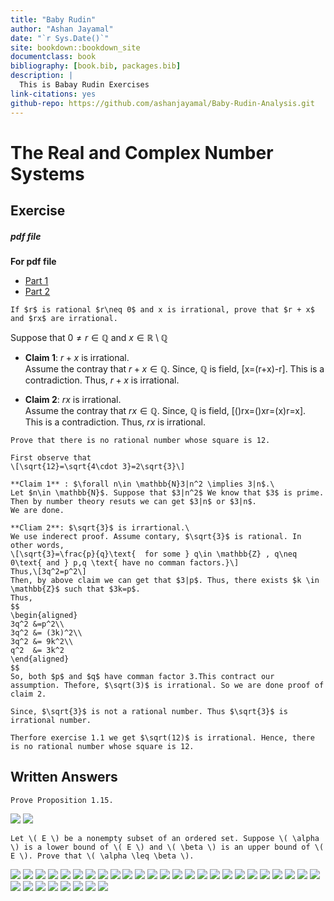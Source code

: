 ```yaml
--- 
title: "Baby Rudin"
author: "Ashan Jayamal"
date: "`r Sys.Date()`"
site: bookdown::bookdown_site
documentclass: book
bibliography: [book.bib, packages.bib]
description: |
  This is Babay Rudin Exercises
link-citations: yes
github-repo: https://github.com/ashanjayamal/Baby-Rudin-Analysis.git
---
```


# The Real and Complex Number Systems

## Exercise

##### pdf file


**For pdf file**

- [Part 1](pdf_docs/Rudin Ch1.1.pdf) 
- [Part 2](pdf_docs/Rudin Ch1.2.pdf)


```exercise
If $r$ is rational $r\neq 0$ and x is irrational, prove that $r + x$ and $rx$ are irrational.
```

Suppose that  $0 \neq r \in \mathbb{Q}$ and $x\in \mathbb{R}\setminus \mathbb{Q}$

- **Claim 1**: $r+x$ is irrational.\
Assume the contray that $r+x\in \mathbb{Q}$. Since, $\mathbb{Q}$ is field,
\[x=(r+x)-r\in \mathbb{Q}\]. This is a contradiction. Thus, $r+x$ is irrational.

- **Claim 2**: $rx$ is irrational.\
Assume the contray that $rx\in \mathbb{Q}$. Since, $\mathbb{Q}$ is field,
\[\left(\frac{1}{x}\right)rx=\left(\frac{1}{x}\right)xr=\left(\frac{1}{x}x\right)r=x\in \mathbb{Q}\]. This is a contradiction. Thus, $rx$ is irrational.

```exercise
Prove that there is no rational number whose square is 12.
```

```proof
First observe that 
\[\sqrt{12}=\sqrt{4\cdot 3}=2\sqrt{3}\]

**Claim 1** : $\forall n\in \mathbb{N}3|n^2 \implies 3|n$.\
Let $n\in \mathbb{N}$. Suppose that $3|n^2$ We know that $3$ is prime. Then by number theory resuts we can get $3|n$ or $3|n$.
We are done.

**Cliam 2**: $\sqrt{3}$ is irrartional.\
We use inderect proof. Assume contary, $\sqrt{3}$ is rational. In other words,
\[\sqrt{3}=\frac{p}{q}\text{  for some } q\in \mathbb{Z} , q\neq 0\text{ and } p,q \text{ have no comman factors.}\]
Thus,\[3q^2=p^2\]
Then, by above claim we can get that $3|p$. Thus, there exists $k \in \mathbb{Z}$ such that $3k=p$. 
Thus, 
$$
\begin{aligned}
3q^2 &=p^2\\
3q^2 &= (3k)^2\\
3q^2 &= 9k^2\\
q^2  &= 3k^2
\end{aligned}
$$
So, both $p$ and $q$ have comman factor 3.This contract our assumption. Thefore, $\sqrt(3)$ is irrational. So we are done proof of claim 2.

Since, $\sqrt{3}$ is not a rational number. Thus $\sqrt{3}$ is irrational number. 

Therfore exercise 1.1 we get $\sqrt(12)$ is irrational. Hence, there is no rational number whose square is 12.

```






## Written Answers

```exercise
Prove Proposition 1.15.
```

![](Figures\Ex-1\Rudin-Ex (1).png)
![](Figures\Ex-1\Rudin-Ex (2).png)

```exercise
Let \( E \) be a nonempty subset of an ordered set. Suppose \( \alpha \) is a lower bound of \( E \) and \( \beta \) is an upper bound of \( E \). Prove that \( \alpha \leq \beta \).
```

![](Figures\Ex-1\Rudin-Ex (3).png)
![](Figures\Ex-1\Rudin-Ex (4).png)
![](Figures\Ex-1\Rudin-Ex (5).png)
![](Figures\Ex-1\Rudin-Ex (6).png)
![](Figures\Ex-1\Rudin-Ex (7).png)
![](Figures\Ex-1\Rudin-Ex (8).png)
![](Figures\Ex-1\Rudin-Ex (9).png)
![](Figures\Ex-1\Rudin-Ex (10).png)
![](Figures\Ex-1\Rudin-Ex (11).png)
![](Figures\Ex-1\Rudin-Ex (12).png)
![](Figures\Ex-1\Rudin-Ex (13).png)
![](Figures\Ex-1\Rudin-Ex (14).png)
![](Figures\Ex-1\Rudin-Ex (15).png)
![](Figures\Ex-1\Rudin-Ex (16).png)
![](Figures\Ex-1\Rudin-Ex (17).png)
![](Figures\Ex-1\Rudin-Ex (18).png)
![](Figures\Ex-1\Rudin-Ex (19).png)
![](Figures\Ex-1\Rudin-Ex (20).png)
![](Figures\Ex-1\Rudin-Ex (21).png)
![](Figures\Ex-1\Rudin-Ex (22).png)
![](Figures\Ex-1\Rudin-Ex (23).png)
![](Figures\Ex-1\Rudin-Ex (24).png)
![](Figures\Ex-1\Rudin-Ex (25).png)
![](Figures\Ex-1\Rudin-Ex (26).png)
![](Figures\Ex-1\Rudin-Ex (27).png)
![](Figures\Ex-1\Rudin-Ex (28).png)
![](Figures\Ex-1\Rudin-Ex (29).png)
![](Figures\Ex-1\Rudin-Ex (30).png)
![](Figures\Ex-1\Rudin-Ex (31).png)
![](Figures\Ex-1\Rudin-Ex (32).png)
![](Figures\Ex-1\Rudin-Ex (33).png)
![](Figures\Ex-1\Rudin-Ex (34).png)
![](Figures\Ex-1\Rudin-Ex (35).png)




